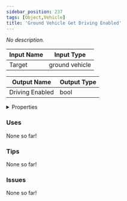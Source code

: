 ```yaml
---
sidebar_position: 237
tags: [Object,Vehicle]
title: 'Ground Vehicle Get Driving Enabled'
---
```


*No description.*




<EsbSvg />

| Input Name | Input Type |
|-----------|-----------|
| Target | ground vehicle |

| Output Name | Output Type |
|-----------|-----------|
| Driving Enabled | bool |


<details>
  <summary>Properties</summary>
  <div>
    <div>
    <table>
      <thead>
        <tr>
          <th>Is beta required?</th>
          <th>❌</th>
        </tr>
        <tr>
          <th>Is this chip a trolling risk?</th>
          <th>❌</th>
        </tr>
        <tr>
          <th>Is this chip a role assignment risk?</th>
          <th>❌</th>
        </tr>
        <tr>
          <th>Chip UUID</th>
          <th>f41ae49a-dbf3-4b4b-87dc-68614da242cc</th>
        </tr>
      </thead>
    </table>
    </div>
  </div>
</details>

### Uses

None so far!

### Tips

None so far!

### Issues

None so far!